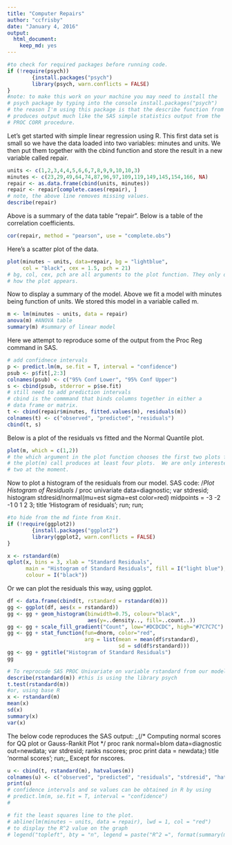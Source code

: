 ```yaml
---
title: "Computer Repairs"
author: "ccfrisby"
date: "January 4, 2016"
output:
  html_document:
    keep_md: yes
---
```


```r
#to check for required packages before running code.
if (!require(psych))
        {install.packages("psych")
        library(psych, warn.conflicts = FALSE)
}
#note: to make this work on your machine you may need to install the 
# psych package by typing into the console install.packages("psych")
# the reason I'm using this package is that the describe function from it
# produces output much like the SAS simple statistics output from the 
# PROC CORR procedure.  
```

Let's get started with simple linear regression using R.  This first data set is small so we have the data loaded into two variables: minutes and units.  We then put them together with the cbind function and store the result in a new variable called repair.

```r
units <- c(1,2,3,4,4,5,6,6,7,8,9,9,10,10,3)
minutes <- c(23,29,49,64,74,87,96,97,109,119,149,145,154,166, NA)
repair <- as.data.frame(cbind(units, minutes))
repair <- repair[complete.cases(repair), ] 
# note, the above line removes missing values.
describe(repair)
```

Above is a summary of the data table "repair".  Below is a table of the correlation coefficients.  

```r
cor(repair, method = "pearson", use = "complete.obs")
```

Here's a scatter plot of the data.

```r
plot(minutes ~ units, data=repair, bg = "lightblue", 
     col = "black", cex = 1.5, pch = 21)
# bg, col, cex, pch are all arguments to the plot function. They only determine
# how the plot appears.  
```


Now to display a summary of the model.  Above we fit a model with minutes being function of units.  We stored this model in a variable called m.

```r
m <- lm(minutes ~ units, data = repair)
anova(m) #ANOVA table
summary(m) #summary of linear model
```

Here we attempt to reproduce some of the output from the Proc Reg command in SAS.
```r
# add confidnece intervals
p <- predict.lm(m, se.fit = T, interval = "confidence")
psub <- p$fit[,2:3]
colnames(psub) <- c("95% Conf Lower", "95% Conf Upper")
s <- cbind(psub, stderror = p$se.fit)
# still need to add prediction intervals
# cbind is the commmand that binds columns together in either a 
# data frame or matrix.
t <- cbind(repair$minutes, fitted.values(m), residuals(m))
colnames(t) <- c("observed", "predicted", "residuals")
cbind(t, s)
```


Below is a plot of the residuals vs fitted and the Normal Quantile plot.  

```r
plot(m, which = c(1,2))
# the which argument in the plot function chooses the first two plots from the m model.
# the plot(m) call produces at least four plots.  We are only interested in the first 
# two at the moment.  
```


Now to plot a histogram of the residuals from our model.
SAS code: 
/*Plot Histogram of Residuals */
proc univariate data=diagnostic;
	var stdresid;
	histogram stdresid/normal(mu=est sigma=est color=red)
						midpoints = -3 -2 -1 0 1 2 3;
	title 'Histogram of residuals'; run;
run;

```r
#to hide from the md finte from Knit.
if (!require(ggplot2))
        {install.packages("ggplot2")
        library(ggplot2, warn.conflicts = FALSE)
}
```

```r
x <- rstandard(m)
qplot(x, bins = 3, xlab = "Standard Residuals", 
      main = "Histogram of Standard Residuals", fill = I("light blue"), 
      colour = I("black"))
```


Or we can plot the residuals this way, using ggplot.

```r
df <- data.frame(cbind(t, rstandard = rstandard(m)))
gg <- ggplot(df, aes(x = rstandard))
gg <- gg + geom_histogram(binwidth=0.75, colour="black", 
                          aes(y=..density.., fill=..count..))
gg <- gg + scale_fill_gradient("Count", low="#DCDCDC", high="#7C7C7C")
gg <- gg + stat_function(fun=dnorm, color="red",
                         arg = list(mean = mean(df$rstandard), 
                                    sd = sd(df$rstandard)))
gg <- gg + ggtitle("Histogram of Standard Residuals")
gg
```


```r
# To reprocude SAS PROC Univariate on variable rstandard from our model m.
describe(rstandard(m)) #this is using the library psych
t.test(rstandard(m))
#or, using base R
x <- rstandard(m)
mean(x)
sd(x) 
summary(x) 
var(x)
```

The below code reproduces the SAS output:
_(/* Computing normal scores for QQ plot or Gauss-Rankit Plot */
proc rank normal=blom data=diagnostic out=newdata;
	var stdresid;
	ranks nscores;
proc print data = newdata;)
	title 'normal scores'; run;_
Except for nscores. 

```r
u <- cbind(t, rstandard(m), hatvalues(m))
colnames(u) <- c("observed", "predicted", "residuals", "stdresid", "hatvals")
print(u)
# confidence intervals and se values can be obtained in R by using
# predict.lm(m, se.fit = T, interval = "confidence")
# 

```


```r
# fit the least squares line to the plot.
# abline(lm(minutes ~ units, data = repair), lwd = 1, col = "red")
# to display the R^2 value on the graph
# legend("topleft", bty = "n", legend = paste("R^2 =", format(summary(m)$adj.r.squared, digits = 4)))
```